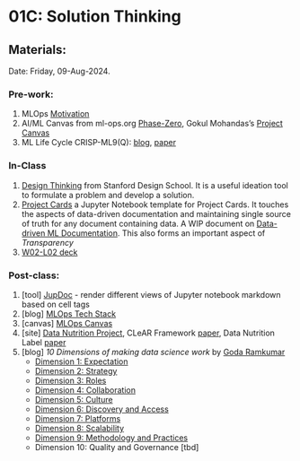 # 01C: Solution Thinking {.unnumbered}

## Materials:
Date: Friday, 09-Aug-2024.

### Pre-work:

1. MLOps [Motivation](https://ml-ops.org/content/motivation)
2. AI/ML Canvas from ml-ops.org [Phase-Zero](https://ml-ops.org/content/phase-zero), Gokul Mohandas's [Project Canvas](https://madewithml.com/courses/mlops/product-design/#template)
3. ML Life Cycle CRISP-ML9(Q): [blog](https://ml-ops.org/content/crisp-ml), [paper](https://arxiv.org/abs/2003.05155)



### In-Class

1. [Design Thinking](https://web.stanford.edu/~mshanks/MichaelShanks/files/509554.pdf) from Stanford Design School. It is a useful ideation tool to formulate a problem and develop a solution.
2. [Project Cards](./../resources/project-card.ipynb) a Jupyter Notebook template for Project Cards. It touches the aspects of data-driven documentation and maintaining single source of truth for any document containing data. A WIP document on [Data-driven ML Documentation](./../documentation.qmd). This also forms an important aspect of _Transparency_
3. [W02-L02 deck](https://docs.google.com/presentation/d/1_ShGywdAF3_PDzF2GTWk-yf_cxo4HSoW9WQvc_nsoIM/edit?usp=sharing)


### Post-class:

1. \[tool\] [JupDoc](https://pypi.org/project/jupdoc/) - render different views of Jupyter notebook markdown based on cell tags
2. \[blog\] [MLOps Tech Stack](https://ml-ops.org/content/mlops-stack-canvas)
3. \[canvas\] [MLOps Canvas](https://miro.com/app/board/o9J_lfoc4Hg=/)
4. \[site\] [Data Nutrition Project](https://datanutrition.org/), CLeAR Framework [paper](https://shorensteincenter.org/clear-documentation-framework-ai-transparency-recommendations-practitioners-context-policymakers/), Data Nutrition Label [paper](https://arxiv.org/abs/1805.03677)
5. \[blog\] _10 Dimensions of making data science work_ by [Goda Ramkumar](https://www.linkedin.com/in/godaramkumar/)
    - [Dimension 1: Expectation](https://medium.datadriveninvestor.com/10-dimensions-of-making-data-science-work-2057183f0770)
    - [Dimension 2: Strategy](https://medium.datadriveninvestor.com/10-dimensions-of-making-data-science-work-3be4358a991d)
    - [Dimension 3: Roles ](https://medium.datadriveninvestor.com/10-dimensions-of-making-data-science-work-part-3-cd628818de8c)
    - [Dimension 4: Collaboration](https://medium.datadriveninvestor.com/10-dimensions-of-making-data-science-work-part-4-6ae8a7a3823)
    - [Dimension 5: Culture](https://medium.datadriveninvestor.com/10-dimensions-of-making-data-science-work-79778a970498)
    - [Dimension 6: Discovery and Access](https://medium.datadriveninvestor.com/10-dimensions-of-making-data-science-work-part-6-a34aa698bf6f)
    - [Dimension 7: Platforms](https://medium.datadriveninvestor.com/10-dimensions-of-making-data-science-work-part-7-7f1fc08a4477)
    - [Dimension 8: Scalability](https://medium.datadriveninvestor.com/10-dimensions-of-making-data-science-work-part-8-ff1d672b7571)
    - [Dimension 9: Methodology and Practices](https://medium.datadriveninvestor.com/10-dimensions-of-making-data-science-work-part-9-db3fa63bb97c)
    - Dimension 10: Quality and Governance [tbd]

